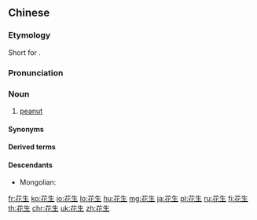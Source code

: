 ==Chinese==
{{zh-forms}}

===Etymology===
Short for {{zh-l|落花生}}.

===Pronunciation===
{{zh-pron
|m=huāshēng
|c=faa1 sang1
|g='fa1 sen1
|j=hua1 seng1
|md=huă-sĕng
|w=1ho sen
|x=fa1 sen1
|ma=Zh-huasheng.ogg
|cat=n
}}

===Noun===
{{zh-noun}}

# [[peanut]]

====Synonyms====
{{zh-dial}}

====Derived terms====
{{zh-der|花生衣|花生醬|花生樹|花生油|花生米|花生糖|花生餅|花生仁|花生軋|花生膜|花生殼}}

====Descendants====
* Mongolian: {{l|mn|хуасан}}

{{zh-cat|Intermediate}}

[[fr:花生]]
[[ko:花生]]
[[io:花生]]
[[lo:花生]]
[[hu:花生]]
[[mg:花生]]
[[ja:花生]]
[[pl:花生]]
[[ru:花生]]
[[fi:花生]]
[[th:花生]]
[[chr:花生]]
[[uk:花生]]
[[zh:花生]]